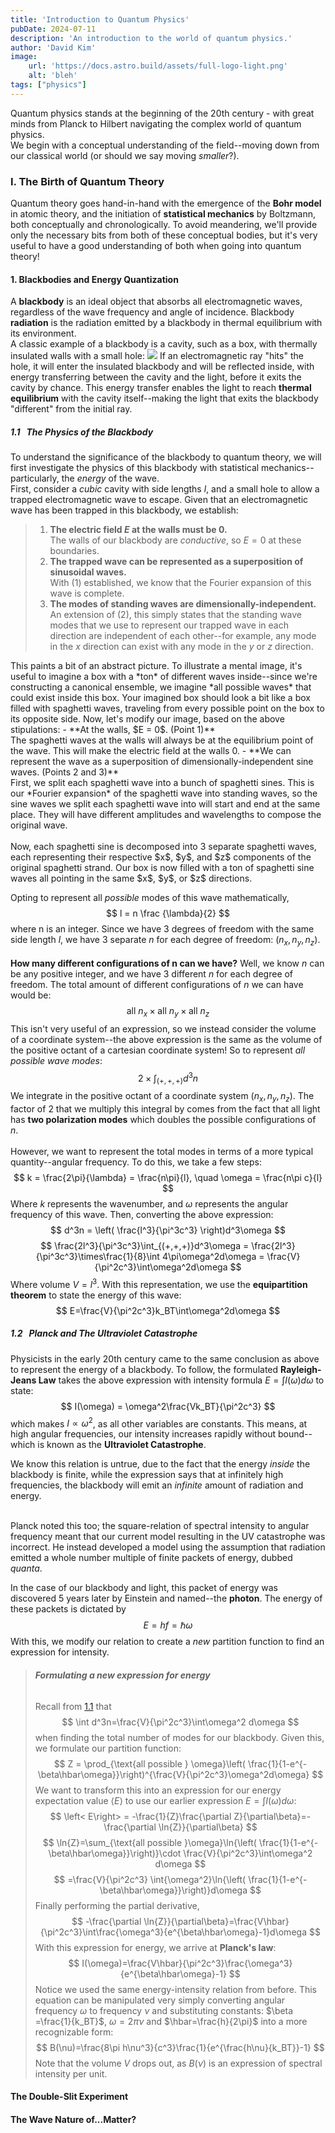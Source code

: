 ```yaml
---
title: 'Introduction to Quantum Physics'
pubDate: 2024-07-11
description: 'An introduction to the world of quantum physics.'
author: 'David Kim'
image:
    url: 'https://docs.astro.build/assets/full-logo-light.png'
    alt: 'bleh'
tags: ["physics"]
--- 
```


Quantum physics stands at the beginning of the 20th century - with great minds from Planck to Hilbert 
navigating the complex world of quantum physics.
<br/>
We begin with a conceptual understanding of the field--moving down from our classical world (or should 
we say moving *smaller*?). <br/>

### I. The Birth of Quantum Theory
Quantum theory goes hand-in-hand with the emergence of the **Bohr model** in atomic theory, and the 
initiation of **statistical mechanics** by Boltzmann, both conceptually and chronologically. To avoid 
meandering, we'll provide only the necessary bits from both of these conceptual bodies, but it's very useful 
to have a good understanding of both when going into quantum theory!

#### **1. Blackbodies and Energy Quantization**
A **blackbody** is an ideal object that absorbs all electromagnetic waves, regardless of the wave frequency 
and angle of incidence. Blackbody **radiation** is the radiation emitted by a blackbody in thermal equilibrium 
with its environment. 
<br/>
A classic example of a blackbody is a cavity, such as a box, with thermally insulated walls with a small hole:
<img src='/assets/images/blog/quantum-intro/blackbody.png' class='mx-auto max-w-52 max-h-52'/>
If an electromagnetic ray "hits" the hole, it will enter the insulated blackbody and will be reflected inside, 
with energy transferring between the cavity and the light, before it exits the cavity by chance. This energy 
transfer enables the light to reach **thermal equilibrium** with the cavity itself--making the light that exits the 
blackbody "different" from the initial ray.

##### 1.1 &nbsp; The Physics of the Blackbody
To understand the significance of the blackbody to quantum theory, we will first investigate the physics of
this blackbody with statistical mechanics--particularly, the *energy* of the wave.
<br/>
First, consider a *cubic* cavity with side lengths $l$, and a small hole to allow a trapped electromagnetic wave
to escape. Given that an electromagnetic wave has been trapped in this blackbody, we establish:
> 1. **The electric field $E$ at the walls must be $0$.** <br/>
> The walls of our blackbody are *conductive*, so $E=0$ at these boundaries.
> 2. **The trapped wave can be represented as a superposition of sinusoidal waves.** <br/>
> With (1) established, we know that the Fourier expansion of this wave is complete.
> 3. **The modes of standing waves are dimensionally-independent.**<br/>
> An extension of (2), this simply states that the standing wave modes that we use to represent our trapped wave
> in each direction are independent of each other--for example, any mode in the $x$ direction can exist with any
> mode in the $y$ or $z$ direction.
> 
<BlogCollapsible title='A mental image'>
This paints a bit of an abstract picture. To illustrate a mental image, it's useful to imagine a box with a *ton* 
of different waves inside--since we're constructing a canonical ensemble, we imagine *all possible waves* that could 
exist inside this box. Your imagined box should look a bit like a box filled with spaghetti waves, traveling from
every possible point on the box to its opposite side. Now, let's modify our image, based on the above stipulations:
- **At the walls, $E = 0$. (Point 1)**<br/>
The spaghetti waves at the walls will always be at the equilibrium point of the wave. This will make the electric
field at the walls 0.
- **We can represent the wave as a superposition of dimensionally-independent sine waves. (Points 2 and 3)**<br/>
First, we split each spaghetti wave into a bunch of spaghetti sines. This is our *Fourier expansion* of the spaghetti
wave into standing waves, so the sine waves we split each spaghetti wave into will start and end at the same place. They will have different amplitudes and wavelengths to compose the original wave. <br/><br/>
Now, each spaghetti sine is decomposed into 3 separate spaghetti waves, each representing their respective $x$, $y$, 
and $z$ components of the original spaghetti strand. Our box is now filled with a ton of spaghetti sine waves all pointing in
the same $x$, $y$, or $z$ directions.
</BlogCollapsible>
<br/>

Opting to represent all *possible* modes of this wave mathematically, 
$$
l = n \frac {\lambda}{2}
$$
where n is an integer. Since we have 3 degrees of freedom with the same side length $l$, we have 3 separate
$n$ for each degree of freedom: $(n_x, n_y, n_z)$. <br/><br/>
**How many different configurations of n can we have?** Well, we know $n$ can be any positive integer, and we have
3 different $n$ for each degree of freedom. The total amount of different configurations of $n$ we can have 
would be:
$$
\text{all }n_x \times \text{all }n_y \times \text{all }n_z
$$
This isn't very useful of an expression, so we instead consider the volume of a coordinate system--the above
expression is the same as the volume of the positive octant of a cartesian coordinate system! So to represent
*all possible wave modes*:
$$
2 \times \int_{(+, +, +)}d^3n
$$
We integrate in the positive octant of a coordinate system $(n_x, n_y, n_z)$. The factor of 2 that we multiply
this integral by comes from the fact that all light has **two polarization modes** which doubles the
possible configurations of $n$.<br/><br/>
However, we want to represent the total modes in terms of a more typical quantity--angular frequency. To do this, 
we take a few steps:
$$
k = \frac{2\pi}{\lambda} = \frac{n\pi}{l}, \quad \omega = \frac{n\pi c}{l}
$$
Where $k$ represents the wavenumber, and $\omega$ represents the angular frequency of this wave. Then, converting
the above expression:
$$
d^3n = \left( \frac{l^3}{\pi^3c^3} \right)d^3\omega
$$
$$
\frac{2l^3}{\pi^3c^3}\int_{(+,+,+)}d^3\omega = \frac{2l^3}{\pi^3c^3}\times\frac{1}{8}\int 4\pi\omega^2d\omega = \frac{V}{\pi^2c^3}\int\omega^2d\omega 
$$
Where volume $V = l^3$. With this representation, we use the **equipartition theorem** to state the energy of this wave:
$$
E=\frac{V}{\pi^2c^3}k_BT\int\omega^2d\omega
$$

##### 1.2 &nbsp; Planck and The Ultraviolet Catastrophe
Physicists in the early 20th century came to the same conclusion as above to represent the energy of a blackbody.
To follow, the formulated **Rayleigh-Jeans Law** takes the above expression with intensity formula $E = \int I(\omega)d\omega$ to state:
$$
I(\omega) = \omega^2\frac{Vk_BT}{\pi^2c^3}
$$
which makes $I\propto\omega^2$, as all other variables are constants. This means, at high angular frequencies, 
our intensity increases rapidly without bound--which is known as the **Ultraviolet Catastrophe**. 

We know this relation is untrue, due to the fact that the energy *inside* the blackbody is finite, while the expression says that at infinitely high frequencies, the blackbody will emit an *infinite* amount of radiation and energy. <br/><br/>

Planck noted this too; the square-relation of spectral intensity to angular frequency meant that our current model resulting
in the UV catastrophe was incorrect. He instead developed a model using the assumption that radiation emitted a whole number multiple of finite packets of energy, dubbed *quanta*.

In the case of our blackbody and light, this packet of energy was discovered 5 years later by Einstein and named--the **photon**. The energy of these packets is dictated by
$$
E = hf = \hbar\omega
$$
With this, we modify our relation to create a *new* partition function to find an expression for intensity.
> ###### **Formulating a new expression for energy** <br/>
> Recall from [1.1](#11--the-physics-of-the-blackbody) that
> $$
> \int d^3n=\frac{V}{\pi^2c^3}\int\omega^2 d\omega
> $$
> when finding the total number of modes for our blackbody. Given this, we formulate our partition function:
> $$
> Z = \prod_{\text{all possible } \omega}\left( \frac{1}{1-e^{-\beta\hbar\omega}}\right)^{\frac{V}{\pi^2c^3}\omega^2d\omega}
> $$
> We want to transform this into an expression for our energy expectation value $\left< E\right>$ to use our earlier
> expression $E = \int I(\omega)d\omega$:
> $$
> \left< E\right> = -\frac{1}{Z}\frac{\partial Z}{\partial\beta}=-\frac{\partial \ln{Z}}{\partial\beta}
> $$
> $$
> \ln{Z}=\sum_{\text{all possible }\omega}\ln{\left( \frac{1}{1-e^{-\beta\hbar\omega}}\right)}\cdot \frac{V}{\pi^2c^3}\int\omega^2 d\omega 
> $$
> $$
>=\frac{V}{\pi^2c^3} \int{\omega^2}\ln{\left( \frac{1}{1-e^{-\beta\hbar\omega}}\right)}d\omega
> $$
> Finally performing the partial derivative,
> $$
> -\frac{\partial \ln{Z}}{\partial\beta}=\frac{V\hbar}{\pi^2c^3}\int\frac{\omega^3}{e^{\beta\hbar\omega}-1}d\omega
> $$
With this expression for energy, we arrive at **Planck's law**:
$$
I(\omega)=\frac{V\hbar}{\pi^2c^3}\frac{\omega^3}{e^{\beta\hbar\omega}-1}
$$
Notice we used the same energy-intensity relation from before. This equation can be manipulated very simply converting angular frequency $\omega$ to frequency $\nu$ and substituting constants: $\beta =\frac{1}{k_BT}$, $\omega=2\pi\nu$ and $\hbar=\frac{h}{2\pi}$ into a more recognizable form:
$$
B(\nu)=\frac{8\pi h\nu^3}{c^3}\frac{1}{e^{\frac{h\nu}{k_BT}}-1}
$$
Note that the volume $V$ drops out, as $B(\nu)$ is an expression of spectral intensity per unit.


#### **The Double-Slit Experiment**

#### **The Wave Nature of...Matter?**

